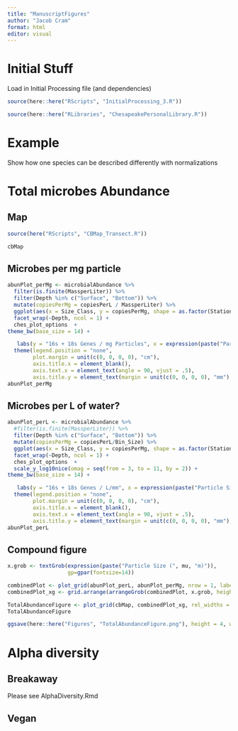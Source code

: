 ```yaml
---
title: "ManuscriptFigures"
author: "Jacob Cram"
format: html
editor: visual
---
```


# Initial Stuff

Load in Initial Processing file (and dependencies)

```r
source(here::here("RScripts", "InitialProcessing_3.R"))

source(here::here("RLibraries", "ChesapeakePersonalLibrary.R"))

```

# Example

Show how one species can be described differently with normalizations

# Total microbes Abundance

## Map

```r
source(here("RScripts", "CBMap_Transect.R"))
```

```r
cbMap
```

## Microbes per mg particle

```r
abunPlot_perMg <- microbialAbundance %>% 
  filter(is.finite(MassperLiter)) %>%
  filter(Depth %in% c("Surface", "Bottom")) %>%
  mutate(copiesPerMg = copiesPerL / MassperLiter) %>%
  ggplot(aes(x = Size_Class, y = copiesPerMg, shape = as.factor(Station), fill = as.factor(Station))) +
  facet_wrap(~Depth, ncol = 1) +
  ches_plot_options  +
theme_bw(base_size = 14) +

   labs(y = "16s + 18s Genes / mg Particles", x = expression(paste("Particle Size (", mu, "m)")))+
  theme(legend.position = "none",
        plot.margin = unit(c(0, 0, 0, 0), "cm"),
        axis.title.x = element_blank(),
        axis.text.x = element_text(angle = 90, vjust = .5),
        axis.title.y = element_text(margin = unit(c(0, 0, 0, 0), "mm"), vjust = 0))
abunPlot_perMg
```

## Microbes per L of water?

```r
abunPlot_perL <- microbialAbundance %>% 
  #filter(is.finite(MassperLiter)) %>%
  filter(Depth %in% c("Surface", "Bottom")) %>%
  mutate(copiesPerMg = copiesPerL/Bin_Size) %>%
  ggplot(aes(x = Size_Class, y = copiesPerMg, shape = as.factor(Station), fill = as.factor(Station))) +
  facet_wrap(~Depth, ncol = 1) +
  ches_plot_options  +
  scale_y_log10nice(omag = seq(from = 3, to = 11, by = 2)) +
theme_bw(base_size = 14) +

   labs(y = "16s + 18s Genes / L/mm", x = expression(paste("Particle Size (", mu, "m)")))+
  theme(legend.position = "none",
        plot.margin = unit(c(0, 0, 0, 0), "cm"),
        axis.title.x = element_blank(),
        axis.text.x = element_text(angle = 90, vjust = .5),
        axis.title.y = element_text(margin = unit(c(0, 0, 0, 0), "mm"), vjust = 0))
abunPlot_perL
```

## Compound figure

```r
x.grob <- textGrob(expression(paste("Particle Size (", mu, "m)")), 
                   gp=gpar(fontsize=14))

combinedPlot <- plot_grid(abunPlot_perL, abunPlot_perMg, nrow = 1, labels = c("B", "C"))
combinedPlot_xg <- grid.arrange(arrangeGrob(combinedPlot, x.grob, heights = c(10, 1)))
```

```r
TotalAbundanceFigure <- plot_grid(cbMap, combinedPlot_xg, rel_widths = c(1,2.5), labels = c("A", ""))
TotalAbundanceFigure
```

```r
ggsave(here::here("Figures", "TotalAbundanceFigure.png"), height = 4, width = 6)
```

# Alpha diversity

## Breakaway

Please see AlphaDiversity.Rmd

## Vegan
